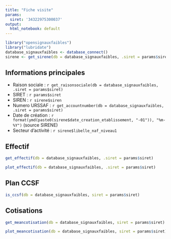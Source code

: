 ```yaml
---
title: "Fiche visite"
params:
  siret: '34322975300037'
output:
  html_notebook: default
---
```



```r
library("opensignauxfaibles")
library("lubridate")
database_signauxfaibles <- database_connect()
sirene <- get_sirene(db = database_signauxfaibles, .siret = params$siret)
```

## Informations principales

- Raison sociale : `r get_raisonsociale(db = database_signauxfaibles, .siret = params$siret)`
- SIRET : `r params$siret`
- SIREN : `r sirene$siren`
- Numero URSSAF : `r get_accountnumber(db = database_signauxfaibles, .siret = params$siret)`
- Date de création : `r format(ymd(paste0(sirene$date_creation_etablissement, "-01")), "%m-%Y")` (source SIRENE)
- Secteur d'activité : `r sirene$libelle_naf_niveau1`

## Effectif

```r
get_effectif(db = database_signauxfaibles, .siret = params$siret)
```

```r
plot_effectif(db = database_signauxfaibles, .siret = params$siret)
```

## Plan CCSF

```r
is_ccsf(db = database_signauxfaibles, siret = params$siret)
```

## Cotisations

```r
get_meancotisation(db = database_signauxfaibles, siret = params$siret)
```

```r
plot_meancotisation(db = database_signauxfaibles, siret = params$siret)
```


